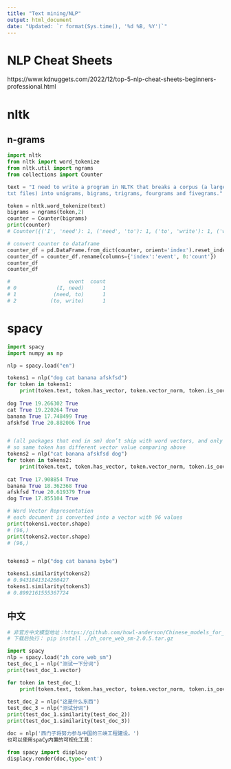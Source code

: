 ---
title: "Text mining/NLP"
output: html_document
date: "Updated: `r format(Sys.time(), '%d %B, %Y')`"
---

# NLP Cheat Sheets

https://www.kdnuggets.com/2022/12/top-5-nlp-cheat-sheets-beginners-professional.html

# nltk
## n-grams
```python
import nltk
from nltk import word_tokenize
from nltk.util import ngrams
from collections import Counter

text = "I need to write a program in NLTK that breaks a corpus (a large collection of \
txt files) into unigrams, bigrams, trigrams, fourgrams and fivegrams."

token = nltk.word_tokenize(text)
bigrams = ngrams(token,2)
counter = Counter(bigrams)
print(counter)
# Counter({('I', 'need'): 1, ('need', 'to'): 1, ('to', 'write'): 1, ('write', 'a'): 1, ('a', 'program'): 1, ('program', 'in'): 1, ('in', 'NLTK'): 1, ('NLTK', 'that'): 1, ('that', 'breaks'): 1, ('breaks', 'a'): 1, ('a', 'corpus'): 1, ('corpus', '('): 1, ('(', 'a'): 1, ('a', 'large'): 1, ('large', 'collection'): 1, ('collection', 'of'): 1, ('of', 'txt'): 1, ('txt', 'files'): 1, ('files', ')')....

# convert counter to dataframe
counter_df = pd.DataFrame.from_dict(counter, orient='index').reset_index()
counter_df = counter_df.rename(columns={'index':'event', 0:'count'})
counter_df
counter_df

#                   event  count
# 0             (I, need)      1
# 1            (need, to)      1
# 2           (to, write)      1
```

# spacy
```python
import spacy
import numpy as np

nlp = spacy.load("en")

tokens1 = nlp("dog cat banana afskfsd")
for token in tokens1:
    print(token.text, token.has_vector, token.vector_norm, token.is_oov)
    
dog True 19.266302 True
cat True 19.220264 True
banana True 17.748499 True
afskfsd True 20.882006 True


# (all packages that end in sm) don’t ship with word vectors, and only include context-sensitive tensors.
# so same token has different vector value comparing above
tokens2 = nlp("cat banana afskfsd dog")
for token in tokens2:
    print(token.text, token.has_vector, token.vector_norm, token.is_oov)
    
cat True 17.908854 True
banana True 18.362368 True
afskfsd True 20.619379 True
dog True 17.855104 True

# Word Vector Representation
# each document is converted into a vector with 96 values
print(tokens1.vector.shape)
# (96,)
print(tokens2.vector.shape)
# (96,)


tokens3 = nlp("dog cat banana bybe")

tokens1.similarity(tokens2)
# 0.9431841314260427
tokens1.similarity(tokens3)
# 0.8992161555367724
```

## 中文

```python
# 非官方中文模型地址：https://github.com/howl-anderson/Chinese_models_for_SpaCy
# 下载后执行： pip install ./zh_core_web_sm-2.0.5.tar.gz

import spacy
nlp = spacy.load("zh_core_web_sm")
test_doc_1 = nlp("测试一下分词")
print(test_doc_1.vector)

for token in test_doc_1:
    print(token.text, token.has_vector, token.vector_norm, token.is_oov)
    
test_doc_2 = nlp("这是什么东西")
test_doc_3 = nlp("测试分词")
print(test_doc_1.similarity(test_doc_2))
print(test_doc_1.similarity(test_doc_3))

doc = nlp('西门子将努力参与中国的三峡工程建设。')
也可以使用spaCy内置的可视化工具：

from spacy import displacy
displacy.render(doc,type='ent')
```
